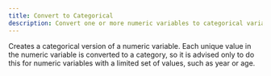 ```yaml
---
title: Convert to Categorical
description: Convert one or more numeric variables to categorical variables.
---
```


Creates a categorical version of a numeric variable. Each unique value in the numeric variable is converted to a category, so it is advised only to do this for numeric variables with a limited set of values, such as year or age.
